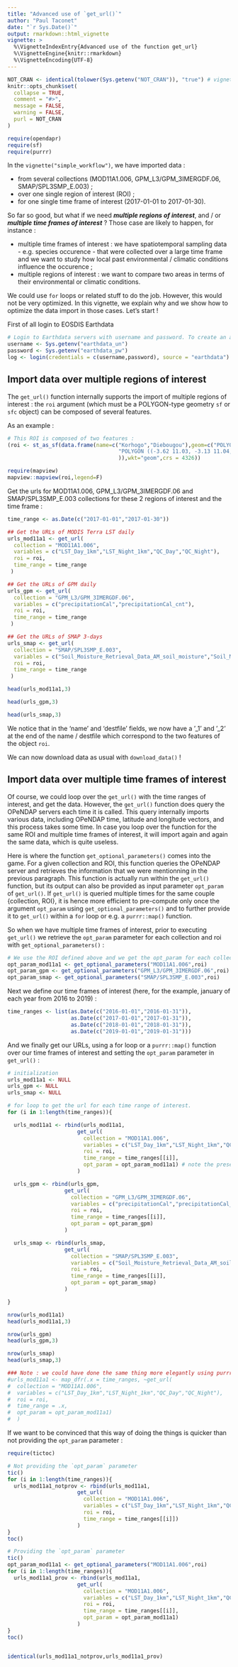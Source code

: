 ```yaml
---
title: "Advanced use of `get_url()`"
author: "Paul Taconet"
date: "`r Sys.Date()`"
output: rmarkdown::html_vignette
vignette: >
  %\VignetteIndexEntry{Advanced use of the function get_url}
  %\VignetteEngine{knitr::rmarkdown}
  %\VignetteEncoding{UTF-8}
---
```


```r
NOT_CRAN <- identical(tolower(Sys.getenv("NOT_CRAN")), "true") # vignette will not be executed when tested on the cran
knitr::opts_chunk$set(
  collapse = TRUE,
  comment = "#>",
  message = FALSE,
  warning = FALSE,
  purl = NOT_CRAN
)
```

```r
require(opendapr)
require(sf)
require(purrr)
```

In the `vignette("simple_workflow")`, we have imported data : 

* from several collections (MOD11A1.006, GPM_L3/GPM_3IMERGDF.06, SMAP/SPL3SMP_E.003) ;
* over one single region of interest (ROI) ;
* for one single time frame of interest (2017-01-01 to 2017-01-30).

So far so good, but what if we need ***multiple regions of interest***, and / or ***multiple time frames of interest*** ? Those case are likely to happen, for instance : 

* multiple time frames of interest : we have spatiotemporal sampling data - e.g. species occurence - that were collected over a large time frame and we want to study how local past environmental / climatic conditions influence the occurence ;
* multiple regions of interest : we want to compare two areas in terms of their environmental or climatic conditions.

We could use `for` loops or related stuff to do the job. However, this would not be very optimized. In this vignette, we explain why and we show how to optimize the data import in those cases. Let's start ! 

First of all login to EOSDIS Earthdata

```r
# Login to Earthdata servers with username and password. To create an account go to : https://urs.earthdata.nasa.gov/.
username <- Sys.getenv("earthdata_un")
password <- Sys.getenv("earthdata_pw")
log <- login(credentials = c(username,password), source = "earthdata")
```

## Import data over multiple regions of interest

The `get_url()` function internally supports the import of multiple regions of interest : the `roi` argument (which must be a POLYGON-type geometry `sf` or `sfc` object) can be composed of several features. 

As an example :

```r
# This ROI is composed of two features :
(roi <- st_as_sf(data.frame(name=c("Korhogo","Diebougou"),geom=c("POLYGON ((-5.82 9.54, -5.42 9.55, -5.41 8.84, -5.81 8.84, -5.82 9.54))",
                                   "POLYGON ((-3.62 11.03, -3.13 11.04, -3.11 10.60, -3.60 10.60, -3.62 11.03))"
                                   )),wkt="geom",crs = 4326))
```

```r
require(mapview)
mapview::mapview(roi,legend=F)
```

Get the urls for MOD11A1.006, GPM_L3/GPM_3IMERGDF.06 and SMAP/SPL3SMP_E.003 collections for these 2 regions of interest and the time frame : 

```r
time_range <- as.Date(c("2017-01-01","2017-01-30"))

## Get the URLs of MODIS Terra LST daily
urls_mod11a1 <- get_url(
  collection = "MOD11A1.006",
  variables = c("LST_Day_1km","LST_Night_1km","QC_Day","QC_Night"),
  roi = roi,
  time_range = time_range
 )

## Get the URLs of GPM daily
urls_gpm <- get_url(
  collection = "GPM_L3/GPM_3IMERGDF.06",
  variables = c("precipitationCal","precipitationCal_cnt"),
  roi = roi,
  time_range = time_range
 )

## Get the URLs of SMAP 3-days
urls_smap <- get_url(
  collection = "SMAP/SPL3SMP_E.003",
  variables = c("Soil_Moisture_Retrieval_Data_AM_soil_moisture","Soil_Moisture_Retrieval_Data_AM_retrieval_qual_flag","Soil_Moisture_Retrieval_Data_PM_soil_moisture_pm","Soil_Moisture_Retrieval_Data_PM_retrieval_qual_flag_pm"),
  roi = roi,
  time_range = time_range
 )

head(urls_mod11a1,3)

head(urls_gpm,3)

head(urls_smap,3)
```

We notice that in the 'name' and 'destfile' fields, we now have a '_1' and '_2' at the end of the name / destfile which correspond to the two features of the object `roi`.

We can now download data as usual with `download_data()` ! 

<!--
```r
df_to_dl <- rbind(urls_mod11a1,urls_gpm,urls_smap)
res_dl <- download_data(df_to_dl,source="earthdata",parallel = TRUE)

print(str(res_dl))
```

-->

## Import data over multiple time frames of interest

Of course, we could loop over the `get_url()` with the time ranges of interest, and get the data. However, the `get_url()` function does query the OPeNDAP servers each time it is called. This query internally imports various data, including OPeNDAP time, latitude and longitude vectors, and this process takes some time. In case you loop over the function for the same ROI and multiple time frames of interest, it will import again and again the same data, which is quite useless.

Here is where the function `get_optional_parameters()` comes into the game. For a given collection and ROI, this function queries the OPeNDAP server and retrieves the information that we were mentionning in the previous paragraph. This function is actually run within the `get_url()` function, but its output can also be provided as input parameter `opt_param` of `get_url()`. If `get_url()` is queried multiple times for the same couple {collection, ROI}, it is hence more efficient to pre-compute only once the argument `opt_param` using `get_optional_parameters()` and to further provide it to `get_url()` within a `for` loop or e.g. a `purrr::map()` function.

So when we have multiple time frames of interest, prior to executing `get_url()` we retrieve the `opt_param` parameter for each collection and roi with `get_optional_parameters()` :

```r
# We use the ROI defined above and we get the opt_param for each collection
opt_param_mod11a1 <- get_optional_parameters("MOD11A1.006",roi)
opt_param_gpm <- get_optional_parameters("GPM_L3/GPM_3IMERGDF.06",roi)
opt_param_smap <- get_optional_parameters("SMAP/SPL3SMP_E.003",roi)
```

Next we define our time frames of interest (here, for the example, january of each year from 2016 to 2019) : 

```r
time_ranges <- list(as.Date(c("2016-01-01","2016-01-31")),
                    as.Date(c("2017-01-01","2017-01-31")),
                    as.Date(c("2018-01-01","2018-01-31")),
                    as.Date(c("2019-01-01","2019-01-31")))
```

And we finally get our URLs, using a for loop or a `purrr::map()` function over our time frames of interest and setting the `opt_param` parameter in `get_url()`  : 

```r
# initialization
urls_mod11a1 <- NULL
urls_gpm <- NULL
urls_smap <- NULL

# for loop to get the url for each time range of interest. 
for (i in 1:length(time_ranges)){

  urls_mod11a1 <- rbind(urls_mod11a1,
                      get_url(
                        collection = "MOD11A1.006",
                        variables = c("LST_Day_1km","LST_Night_1km","QC_Day","QC_Night"),
                        roi = roi,
                        time_range = time_ranges[[i]],
                        opt_param = opt_param_mod11a1) # note the presence of the argument 'opt_param'  
                      )

  urls_gpm <- rbind(urls_gpm,
                  get_url(
                    collection = "GPM_L3/GPM_3IMERGDF.06",
                    variables = c("precipitationCal","precipitationCal_cnt"),
                    roi = roi,
                    time_range = time_ranges[[i]],
                    opt_param = opt_param_gpm)
                  )

  urls_smap <- rbind(urls_smap,
                  get_url(
                    collection = "SMAP/SPL3SMP_E.003",
                    variables = c("Soil_Moisture_Retrieval_Data_AM_soil_moisture","Soil_Moisture_Retrieval_Data_AM_retrieval_qual_flag","Soil_Moisture_Retrieval_Data_PM_soil_moisture_pm","Soil_Moisture_Retrieval_Data_PM_retrieval_qual_flag_pm"),
                    roi = roi,
                    time_range = time_ranges[[i]],
                    opt_param = opt_param_smap)
                  )

}

nrow(urls_mod11a1)
head(urls_mod11a1,3)

nrow(urls_gpm)
head(urls_gpm,3)

nrow(urls_smap)
head(urls_smap,3)
```

```r
### Note : we could have done the same thing more elegantly using purrr::map(), e.g.  : 
#urls_mod11a1 <- map_dfr(.x = time_ranges, ~get_url(
#  collection = "MOD11A1.006",
#  variables = c("LST_Day_1km","LST_Night_1km","QC_Day","QC_Night"),
#  roi = roi,
#  time_range = .x,
#  opt_param = opt_param_mod11a1)
#  )
```

If we want to be convinced that this way of doing the things is quicker than not providing the `opt_param` parameter : 

```r
require(tictoc)

# Not providing the `opt_param` parameter
tic()
for (i in 1:length(time_ranges)){
  urls_mod11a1_notprov <- rbind(urls_mod11a1,
                      get_url(
                        collection = "MOD11A1.006",
                        variables = c("LST_Day_1km","LST_Night_1km","QC_Day","QC_Night"),
                        roi = roi,
                        time_range = time_ranges[[i]])
                      )
}
toc()

# Providing the `opt_param` parameter
tic()
opt_param_mod11a1 <- get_optional_parameters("MOD11A1.006",roi)
for (i in 1:length(time_ranges)){
  urls_mod11a1_prov <- rbind(urls_mod11a1,
                      get_url(
                        collection = "MOD11A1.006",
                        variables = c("LST_Day_1km","LST_Night_1km","QC_Day","QC_Night"),
                        roi = roi,
                        time_range = time_ranges[[i]],
                        opt_param = opt_param_mod11a1)
                      )
}
toc()


identical(urls_mod11a1_notprov,urls_mod11a1_prov)
```
